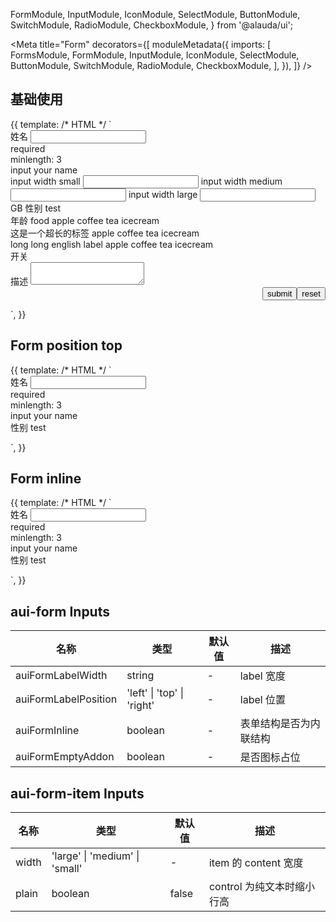 
  FormModule,
  InputModule,
  IconModule,
  SelectModule,
  ButtonModule,
  SwitchModule,
  RadioModule,
  CheckboxModule,
} from '@alauda/ui';

<Meta
  title="Form"
  decorators={[
    moduleMetadata({
      imports: [
        FormsModule,
        FormModule,
        InputModule,
        IconModule,
        SelectModule,
        ButtonModule,
        SwitchModule,
        RadioModule,
        CheckboxModule,
      ],
    }),
  ]}
/>

## 基础使用

<Canvas>
  <Story
    name="Basic"
    height="640px"
  >
    {{
      template: /* HTML */ `
        <form
          #form="ngForm"
          auiForm
          auiFormLabelWidth="114px"
          auiFormLabelPosition="right"
          [auiFormInline]="false"
          [auiFormEmptyAddon]="true"
        >
          <aui-form-item [width]="contentWidth">
            <label auiFormItemLabel>姓名</label>
            <input
              auiFormItemControl
              name="name"
              #name="ngModel"
              aui-input
              required
              minlength="3"
              [(ngModel)]="value1"
            />
            <div
              auiFormItemError
              *ngIf="name.errors?.required"
            >
              required
            </div>
            <div
              auiFormItemError
              *ngIf="name.errors?.minlength"
            >
              minlength: 3
            </div>
            <div auiFormItemHint>input your name</div>
            <div auiFormItemAddon>
              <aui-icon
                icon="info_circle_s"
                background="circle"
              ></aui-icon>
            </div>
          </aui-form-item>
          <aui-form-item width="small">
            <label auiFormItemLabel>input width small</label>
            <input
              aui-input
              auiFormItemControl
              name="small"
              [(ngModel)]="value1"
            />
          </aui-form-item>
          <aui-form-item width="medium">
            <label auiFormItemLabel>input width medium</label>
            <input
              aui-input
              auiFormItemControl
              name="medium"
              [(ngModel)]="value1"
            />
          </aui-form-item>
          <aui-form-item width="large">
            <label auiFormItemLabel>input width large</label>
            <aui-input-group auiFormItemControl>
              <input
                aui-input
                name="large"
                [(ngModel)]="value1"
              />
              <span auiInputAddonAfter>GB</span>
            </aui-input-group>
          </aui-form-item>
          <aui-form-item width="medium">
            <label auiFormItemLabel>性别</label>
            <aui-select
              auiFormItemControl
              name="sex"
              #sex="ngModel"
              required
              [(ngModel)]="value2"
            >
              <aui-option value="test">test</aui-option>
            </aui-select>
            <div auiFormItemAddon>
              <aui-icon
                icon="info_circle_s"
                background="circle"
              ></aui-icon>
            </div>
          </aui-form-item>
          <aui-form-item>
            <label auiFormItemLabel>年龄</label>
            <aui-number-input
              auiFormItemControl
              name="age"
              #age="ngModel"
              [(ngModel)]="value3"
              required
              min="0"
            ></aui-number-input>
          </aui-form-item>
          <aui-form-item>
            <label auiFormItemLabel>food</label>
            <aui-radio-group
              name="food"
              [(ngModel)]="food"
            >
              <aui-radio-button value="apple">apple</aui-radio-button>
              <aui-radio-button value="coffee">coffee</aui-radio-button>
              <aui-radio-button
                value="tea"
                disabled="true"
              >
                tea
              </aui-radio-button>
              <aui-radio-button value="icecream">icecream</aui-radio-button>
            </aui-radio-group>
            <div auiFormItemAddon>
              <aui-icon
                icon="info_circle_s"
                background="circle"
              ></aui-icon>
            </div>
          </aui-form-item>
          <aui-form-item>
            <label auiFormItemLabel>这是一个超长的标签</label>
            <aui-radio-group
              name="food1"
              [(ngModel)]="food"
            >
              <aui-radio value="apple">apple</aui-radio>
              <aui-radio value="coffee">coffee</aui-radio>
              <aui-radio
                value="tea"
                disabled="true"
                >tea</aui-radio
              >
              <aui-radio value="icecream">icecream</aui-radio>
            </aui-radio-group>
            <div auiFormItemAddon>
              <aui-icon
                icon="info_circle_s"
                background="circle"
              ></aui-icon>
            </div>
          </aui-form-item>
          <aui-form-item>
            <label auiFormItemLabel>long long english label</label>
            <aui-checkbox-group
              auiFormItemControl
              required
              name="foods"
              [(ngModel)]="foods"
            >
              <aui-checkbox label="apple">apple</aui-checkbox>
              <aui-checkbox label="coffee">coffee</aui-checkbox>
              <aui-checkbox
                label="tea"
                disabled="true"
                >tea</aui-checkbox
              >
              <aui-checkbox label="icecream">icecream</aui-checkbox>
            </aui-checkbox-group>
            <div auiFormItemAddon>
              <aui-icon
                icon="info_circle_s"
                background="circle"
              ></aui-icon>
            </div>
          </aui-form-item>
          <aui-form-item>
            <label auiFormItemLabel>开关</label>
            <aui-switch
              name="switch"
              auiFormItemControl
              [(ngModel)]="switchValue"
            ></aui-switch>
            <div auiFormItemAddon>
              <aui-icon
                icon="info_circle_s"
                background="circle"
              ></aui-icon>
            </div>
          </aui-form-item>
          <aui-form-item [width]="contentWidth">
            <label auiFormItemLabel>描述</label>
            <textarea
              auiFormItemControl
              aui-input
            ></textarea>
          </aui-form-item>
          <div style="display: flex; justify-content: flex-end;">
            <button
              aui-button="primary"
              (click)="form.onSubmit(null)"
            >
              submit
            </button>
            <button
              aui-button
              (click)="form.reset(); $event.preventDefault()"
            >
              reset
            </button>
          </div>
        </form>
      `,
    }}
  </Story>
</Canvas>

## Form position top

<Canvas>
  <Story
    name="Label top"
    height="340px"
  >
    {{
      template: /* HTML */ `
        <form
          #form="ngForm"
          auiForm
          auiFormLabelWidth="114px"
          auiFormLabelPosition="top"
          [auiFormEmptyAddon]="true"
        >
          <aui-form-item [width]="contentWidth">
            <label auiFormItemLabel>姓名</label>
            <input
              auiFormItemControl
              name="name"
              #name="ngModel"
              aui-input
              required
              minlength="3"
              [(ngModel)]="value1"
            />
            <div
              auiFormItemError
              *ngIf="name.errors?.required"
            >
              required
            </div>
            <div
              auiFormItemError
              *ngIf="name.errors?.minlength"
            >
              minlength: 3
            </div>
            <div auiFormItemHint>input your name</div>
            <div auiFormItemAddon>
              <aui-icon
                icon="info_circle_s"
                background="circle"
              ></aui-icon>
            </div>
          </aui-form-item>
          <aui-form-item [width]="contentWidth">
            <label auiFormItemLabel>性别</label>
            <aui-select
              auiFormItemControl
              name="sex"
              #sex="ngModel"
              required
              [(ngModel)]="value2"
            >
              <aui-option value="test">test</aui-option>
            </aui-select>
            <div auiFormItemAddon>
              <aui-icon
                icon="info_circle_s"
                background="circle"
              ></aui-icon>
            </div>
          </aui-form-item>
        </form>
      `,
    }}
  </Story>
</Canvas>

## Form inline

<Canvas>
  <Story
    name="Inline"
    height="340px"
  >
    {{
      template: /* HTML */ `
        <form
          #form="ngForm"
          auiForm
          [auiFormInline]="true"
          [auiFormEmptyAddon]="true"
        >
          <aui-form-item [width]="contentWidth">
            <label auiFormItemLabel>姓名</label>
            <input
              auiFormItemControl
              name="name"
              #name="ngModel"
              aui-input
              required
              minlength="3"
              [(ngModel)]="value1"
            />
            <div
              auiFormItemError
              *ngIf="name.errors?.required"
            >
              required
            </div>
            <div
              auiFormItemError
              *ngIf="name.errors?.minlength"
            >
              minlength: 3
            </div>
            <div auiFormItemHint>input your name</div>
            <div auiFormItemAddon>
              <aui-icon
                icon="info_circle_s"
                background="circle"
              ></aui-icon>
            </div>
          </aui-form-item>
          <aui-form-item [width]="contentWidth">
            <label auiFormItemLabel>性别</label>
            <aui-select
              auiFormItemControl
              name="sex"
              #sex="ngModel"
              required
              [(ngModel)]="value2"
            >
              <aui-option value="test">test</aui-option>
            </aui-select>
            <div auiFormItemAddon>
              <aui-icon
                icon="info_circle_s"
                background="circle"
              ></aui-icon>
            </div>
          </aui-form-item>
        </form>
      `,
    }}
  </Story>
</Canvas>

## aui-form Inputs

| 名称                 | 类型                       | 默认值 | 描述                   |
| -------------------- | -------------------------- | ------ | ---------------------- |
| auiFormLabelWidth    | string                     | -      | label 宽度             |
| auiFormLabelPosition | 'left' \| 'top' \| 'right' | -      | label 位置             |
| auiFormInline        | boolean                    | -      | 表单结构是否为内联结构 |
| auiFormEmptyAddon    | boolean                    | -      | 是否图标占位           |

## aui-form-item Inputs

| 名称  | 类型                           | 默认值 | 描述                       |
| ----- | ------------------------------ | ------ | -------------------------- |
| width | 'large' \| 'medium' \| 'small' | -      | item 的 content 宽度       |
| plain | boolean                        | false  | control 为纯文本时缩小行高 |
